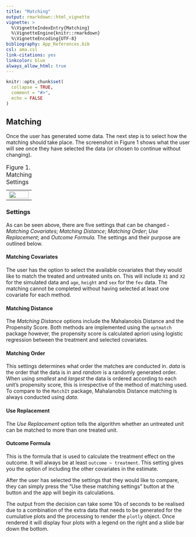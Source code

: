 ```yaml
---
title: "Matching"
output: rmarkdown::html_vignette
vignette: >
  %\VignetteIndexEntry{Matching}
  %\VignetteEngine{knitr::rmarkdown}
  %\VignetteEncoding{UTF-8}
bibliography: App_References.bib
csl: ama.csl
link-citations: yes
linkcolor: blue
always_allow_html: true
---
```


```r
knitr::opts_chunk$set(
  collapse = TRUE,
  comment = "#>",
  echo = FALSE
)
```

```{=html}
<script src="https://kit.fontawesome.com/e10eea7053.js" crossorigin="anonymous"></script>
```
## Matching

Once the user has generated some data. The next step is to select how the matching should take place. The screenshot in Figure 1 shows what the user will see once they have selected the data (or chosen to continue without changing).

```{=html}
<table style="border: none;">
  <caption style="text-align:left; caption-side:top;"> Figure 1. Matching Settings</caption>
  <tr>
  	  <td style="text-align:center"><img src="../man/figures/App_match.png" border=0 width="100%"> </img></td>
  </tr>
</table>
```
### Settings

As can be seen above, there are five settings that can be changed - *Matching Covariates*; *Matching Distance*; *Matching Order*; *Use Replacement*; and *Outcome Formula.* The settings and their purpose are outlined below.

#### Matching Covariates

The user has the option to select the available covariates that they would like to match the treated and untreated units on. This will include `X1` and `X2` for the simulated data and `age`, `height` and `sex` for the `fev` data. The matching cannot be completed without having selected at least one covariate for each method.

#### Matching Distance

The *Matching Distance* options include the Mahalanobis Distance and the Propensity Score. Both methods are implemented using the `optmatch` package however, the propensity score is calculated apriori using logistic regression between the treatment and selected covariates.

#### Matching Order

This settings determines what order the matches are conducted in. *data* is the order that the data is in and *random* is a randomly generated order. When using *smallest* and *largest* the data is ordered according to each unit's propensity score, this is irrespective of the method of matching used. To compare to the `MatchIt` package, Mahalanobis Distance matching is always conducted using *data*.

#### Use Replacement

The *Use Replacement* option tells the algorithm whether an untreated unit can be matched to more than one treated unit.

#### Outcome Formula

This is the formula that is used to calculate the treatment effect on the outcome. It will always be at least `outcome ~ treatment`. This setting gives you the option of including the other covariates in the estimate.

After the user has selected the settings that they would like to compare, they can simply press the "Use these matching settings" button at the button and the app will begin its calculations.

The output from the decision can take some 10s of seconds to be realised due to a combination of the extra data that needs to be generated for the cumulative plots and the processing to render the `plotly` object. Once rendered it will display four plots with a legend on the right and a slide bar down the bottom.
